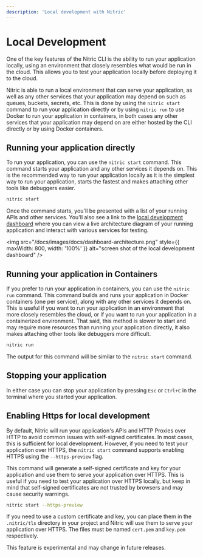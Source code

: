```yaml
---
description: 'Local development with Nitric'
---
```


# Local Development

One of the key features of the Nitric CLI is the ability to run your application locally, using an environment that closely resembles what would be run in the cloud. This allows you to test your application locally before deploying it to the cloud.

Nitric is able to run a local environment that can serve your application, as well as any other services that your application may depend on such as queues, buckets, secrets, etc. This is done by using the `nitric start` command to run your application directly or by using `nitric run` to use Docker to run your application in containers, in both cases any other services that your application may depend on are either hosted by the CLI directly or by using Docker containers.

## Running your application directly

To run your application, you can use the `nitric start` command. This command starts your application and any other services it depends on. This is the recommended way to run your application locally as it is the simplest way to run your application, starts the fastest and makes attaching other tools like debuggers easier.

```bash
nitric start
```

Once the command starts, you'll be presented with a list of your running APIs and other services. You'll also see a link to the [local development dashboard](/getting-started/local-dashboard) where you can view a live architecture diagram of your running application and interact with various services for testing.

<img
  src="/docs/images/docs/dashboard-architecture.png"
  style={{ maxWidth: 800, width: '100%' }}
  alt="screen shot of the local development dashboard"
/>

## Running your application in Containers

If you prefer to run your application in containers, you can use the `nitric run` command. This command builds and runs your application in Docker containers (one per service), along with any other services it depends on. This is useful if you want to run your application in an environment that more closely resembles the cloud, or if you want to run your application in a containerized environment. That said, this method is slower to start and may require more resources than running your application directly, it also makes attaching other tools like debuggers more difficult.

```bash
nitric run
```

The output for this command will be similar to the `nitric start` command.

## Stopping your application

In either case you can stop your application by pressing `Esc` or `Ctrl+C` in the terminal where you started your application.

## Enabling Https for local development

By default, Nitric will run your application's APIs and HTTP Proxies over HTTP to avoid common issues with self-signed certificates. In most cases, this is sufficient for local development. However, if you need to test your application over HTTPS, the `nitric start` command supports enabling HTTPS using the `--https-preview` flag.

This command will generate a self-signed certificate and key for your application and use them to serve your application over HTTPS. This is useful if you need to test your application over HTTPS locally, but keep in mind that self-signed certificates are not trusted by browsers and may cause security warnings.

```bash
nitric start --https-preview
```

If you need to use a custom certificate and key, you can place them in the `.nitric/tls` directory in your project and Nitric will use them to serve your application over HTTPS. The files must be named `cert.pem` and `key.pem` respectively.

<Note>This feature is experimental and may change in future releases.</Note>
